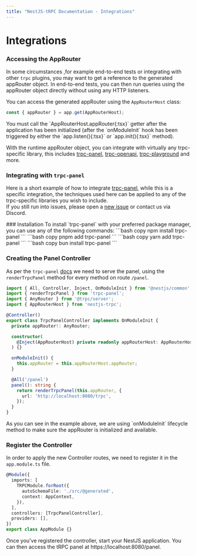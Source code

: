 ```yaml
---
title: "NestJS-tRPC Documentation - Integrations"
---
```



# Integrations

### Accessing the AppRouter
In some circumstances ,for example end-to-end tests or integrating with other `trpc` plugins, you may want to get a reference to the generated appRouter object. In end-to-end tests, you can then run queries using the appRouter object directly without using any HTTP listeners.

You can access the generated appRouter using the `AppRouterHost` class:

```typescript
const { appRouter } = app.get(AppRouterHost);
```
<Callout>
You must call the `AppRouterHost.appRouter{:tsx}` getter after the application has been initialized (after the `onModuleInit` hook has been triggered by either the `app.listen(){:tsx}` or `app.init(){:tsx}` method).
</Callout>

With the runtime appRouter object, you can integrate with virtually any trpc-specific library, this includes [trpc-panel](https://github.com/iway1/trpc-panel), [trpc-openapi](https://github.com/jlalmes/trpc-openapi), [trpc-playground](https://github.com/sachinraja/trpc-playground) and more.

### Integrating with `trpc-panel`
Here is a short example of how to integrate [trpc-panel](https://github.com/iway1/trpc-panel), while this is a specific integration, the techniques used here can be applied to any of the trpc-specific libraries you wish to include. <br/>
If you still run into issues, please open a [new issue](https://github.com/KevinEdry/nestjs-trpc/issues/new) or contact us via Discord.

<Steps>
  ### Installation
  To install `trpc-panel` with your preferred package manager, you can use any of the following commands:
  <Tabs items={['npm', 'pnpm', 'yarn', 'bun']}>
    <Tabs.Tab>
      ```bash copy
      npm install trpc-panel
      ```
    </Tabs.Tab>
    <Tabs.Tab>
      ```bash copy
      pnpm add trpc-panel
      ```
    </Tabs.Tab>
    <Tabs.Tab>
      ```bash copy
      yarn add trpc-panel
      ```
     </Tabs.Tab>
    <Tabs.Tab>
      ```bash copy
      bun install trpc-panel
      ```
     </Tabs.Tab>
  </Tabs>

  ### Creating the Panel Controller
  As per the `trpc-panel` [docs](https://github.com/iway1/trpc-panel?tab=readme-ov-file#quick-start) we need to serve the panel, using the `renderTrpcPanel` method for every method on route `/panel`.

  ```typescript {8, 14-16} filename="trpc-panel.controller.ts" copy
  import { All, Controller, Inject, OnModuleInit } from '@nestjs/common';
  import { renderTrpcPanel } from 'trpc-panel';
  import { AnyRouter } from '@trpc/server';
  import { AppRouterHost } from 'nestjs-trpc';

  @Controller()
  export class TrpcPanelController implements OnModuleInit {
    private appRouter!: AnyRouter;

    constructor(
      @Inject(AppRouterHost) private readonly appRouterHost: AppRouterHost,
    ) {}

    onModuleInit() {
      this.appRouter = this.appRouterHost.appRouter;
    }

    @All('/panel')
    panel(): string {
      return renderTrpcPanel(this.appRouter, {
        url: 'http://localhost:8080/trpc',
      });
    }
  }
  ```
  <Callout>
    As you can see in the example above, we are using `onModuleInit` lifecycle method to make sure the appRouter is initialized and available.
  </Callout>

  ### Register the Controller
  In order to apply the new Controller routes, we need to register it in the `app.module.ts` file.

  ```typescript /TrpcPanelController/ filename="app.module.ts" copy
  @Module({
    imports: [
      TRPCModule.forRoot({
        autoSchemaFile: './src/@generated',
        context: AppContext,
      }),
    ],
    controllers: [TrpcPanelController],
    providers: [],
  })
  export class AppModule {}
  ```
</Steps>

Once you've registered the controller, start your NestJS application. You can then access the tRPC panel at https://localhost:8080/panel.
